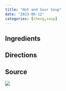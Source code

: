 ```yaml
---
title: "Hot and Sour Soup"
date: "2023-06-12"
categories: [cheng,soup]
---
```


## Ingredients

## Directions

## Source

![](source.jpg)
